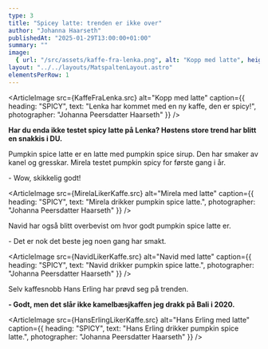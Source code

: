 ```yaml
---
type: 3
title: "Spicey latte: trenden er ikke over"
author: "Johanna Haarseth"
publishedAt: "2025-01-29T13:00:00+01:00"
summary: ""
image:
  { url: "/src/assets/kaffe-fra-lenka.png", alt: "Kopp med latte", height: 750px }
layout: "../../layouts/MatspaltenLayout.astro"
elementsPerRow: 1
---
```


<ArticleImage src={KaffeFraLenka.src} alt="Kopp med latte" caption={{
  heading: "SPICY",
  text: "Lenka har kommet med en ny kaffe, den er spicy!",
  photographer: "Johanna Peersdatter Haarseth"
}} />

**Har du enda ikke testet spicy latte på Lenka? Høstens store trend har blitt en snakkis i DU.**

Pumpkin spice latte er en latte med pumpkin spice sirup. Den har smaker av kanel og gresskar.
Mirela testet pumpkin spicy for første gang i år.

\- Wow, skikkelig godt!

<ArticleImage src={MirelaLikerKaffe.src} alt="Mirela med latte" caption={{
  heading: "SPICY",
  text: "Mirela drikker pumpkin spice latte.",
  photographer: "Johanna Peersdatter Haarseth"
}} />

Navid har også blitt overbevist om hvor godt pumpkin spice latte er.

\- Det er nok det beste jeg noen gang har smakt.

<ArticleImage src={NavidLikerKaffe.src} alt="Navid med latte" caption={{
  heading: "SPICY",
  text: "Navid drikker pumpkin spice latte.",
  photographer: "Johanna Peersdatter Haarseth"
}} />

Selv kaffesnobb Hans Erling har prøvd seg på trenden.

**\- Godt, men det slår ikke kamelbæsjkaffen jeg drakk på Bali i 2020.**

<ArticleImage src={HansErlingLikerKaffe.src} alt="Hans Erling med latte" caption={{
  heading: "SPICY",
  text: "Hans Erling drikker pumpkin spice latte.",
  photographer: "Johanna Peersdatter Haarseth"
}} />